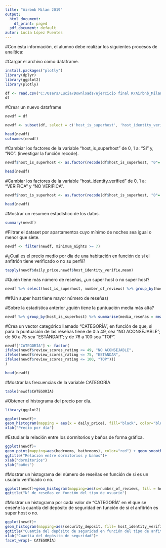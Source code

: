 ---
title: "Airbnb Milan 2019"
output:
  html_document:
    df_print: paged
  pdf_document: default
autor: Lucía López Fuentes
---

#Con esta información, el alumno debe realizar los siguientes procesos de analítica:

#Cargar el archivo como dataframe.


```{r}
install.packages("plotly")
library(dplyr)
library(ggplot2)
library(plotly)
```
```{r}

df <- read.csv("C:/Users/Lucia/Downloads/ejercicio final R/Airbnb_Milan.csv")
df

```

#Crear un nuevo dataframe
```{r}
newdf = df

newdf <- subset(df, select = c('host_is_superhost', 'host_identity_verified', 'bathrooms', 'bedrooms', 'daily_price', 'security_deposit', 'minimum_nights', 'number_of_reviews', 'review_scores_rating'))

head(newdf)
colnames(newdf)
```


#Cambiar los factores de la variable “host_is_superhost” de 0, 1 a: “SI” y, “NO”. (investigar la función recode).

```{r}
newdf$host_is_superhost <- as.factor(recode(df$host_is_superhost, "0"= "SI", "1" = "NO"))

head(newdf)
```


#Cambiar los factores de la variable “host_identity_verified” de 0, 1 a: “VERIFICA” y “NO VERIFICA”.

```{r}
newdf$host_is_superhost <- as.factor(recode(df$host_is_superhost, "0"= "VERIFICA", "1" = "NO VERIFICA"))
 
head(newdf)

```

#Mostrar un resumen estadístico de los datos.

```{r}
summary(newdf)
```


#Filtrar el dataset por apartamentos cuyo mínimo de noches sea igual o menor que siete.

```{r}
newdf <- filter(newdf, minimum_nights >= 7)
```


#¿Cuál es el precio medio por día de una habitación en función de si el anfitrión tiene verificado o no su perfil?


```{r}
tapply(newdf$daily_price,newdf$host_identity_verifie,mean)
```


#Quién tiene más número de reseñas, ¿un super host o no super host?

```{r}
newdf %>% select(host_is_superhost, number_of_reviews) %>% group_by(host_is_superhost) %>% summarise(numero_de_reviews = n())
```
##(Un super host tiene mayor número de reseñas)


#Sobre la estadística anterior ¿quién tiene la puntuación media más alta?

```{r}
newdf %>% group_by(host_is_superhost) %>% summarise(media_reseñas = mean(number_of_reviews))
```

#Crea un vector categórico llamado “CATEGORÍA”, en función de que, si para la puntuación de las reseñas tiene de 0 a 49, sea “NO ACONSEJABLE”; de 50 a 75 sea “ESTÁNDAR”; y de 76 a 100 sea “TOP”.

```{r}
newdf["CATEGORÍA"] <- factor(
ifelse(newdf$review_scores_rating <= 49, "NO ACONSEJABLE", 
ifelse(newdf$review_scores_rating <= 75, "ESTÁNDAR",
ifelse(newdf$review_scores_rating <= 100, "TOP")))
)

head(newdf)
```


#Mostrar las frecuencias de la variable CATEGORÍA. 

```{r}
table(newdf$CATEGORÍA)

```

#Obtener el histograma del precio por día.

```{r}
library(ggplot2)

ggplot(newdf)+
geom_histogram(mapping = aes(x = daily_price), fill="black", color="blue", alpha=0.3)+ ggtitle("Histograma del precio por día")+ 
xlab("Precio por día")

```


#Estudiar la relación entre los dormitorios y baños de forma gráfica.

```{r}
ggplot(newdf)+
geom_point(mapping=aes(bedrooms, bathrooms), color="red") + geom_smooth(aes(bedrooms, bathrooms))+
ggtitle("Relación entre dormitorios y baños")+
xlab("dormitorios")
ylab("baños")
```


#Mostrar un histograma del número de reseñas en función de si es un usuario verificado o no.

```{r}
ggplot(newdf)+geom_histogram(mapping=aes(x=number_of_reviews, fill = host_is_superhost), color="black", alpha=0.8, position="dodge")+
ggtitle("Nº de reseñas en función del tipo de usuario")
```


#Mostrar un histograma por cada valor de “CATEGORÍA” en el que se enseñe la cuantía del depósito de seguridad en función de si el anfitrión es super host o no.

```{r}
ggplot(newdf)+
geom_histogram(mapping=aes(security_deposit, fill= host_identity_verified), color="orange", alpha=0.8)+
ggtitle("Cuantía del depósito de seguridad en función del tipo de anfitrión")+
xlab("Cuantía del depósito de seguridad")+
facet_wrap(~ CATEGORÍA)

```

